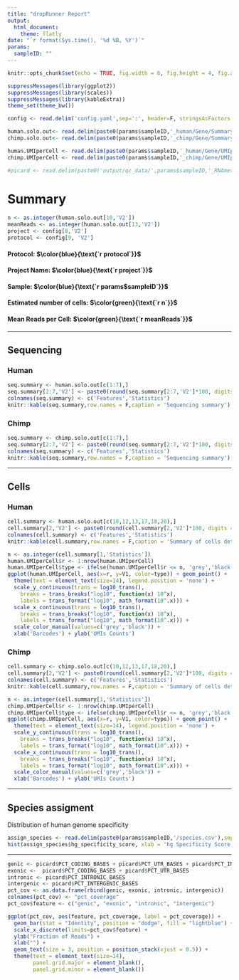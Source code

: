 ```yaml
---
title: "dropRunner Report"
output: 
  html_document:
    theme: flatly
date: "`r format(Sys.time(), '%d %B, %Y')`"
params:
  sampleID: ""
---
```


```r
knitr::opts_chunk$set(echo = TRUE, fig.width = 6, fig.height = 4, fig.align = 'center')
```

```r
suppressMessages(library(ggplot2))
suppressMessages(library(scales))
suppressMessages(library(kableExtra))
theme_set(theme_bw())

config <- read.delim('config.yaml',sep=':', header=F, stringsAsFactors = F)

human.solo.out<- read.delim(paste0(params$sampleID,'_human/Gene/Summary.csv'),sep=',', header=F, stringsAsFactors = F)
chimp.solo.out<- read.delim(paste0(params$sampleID,'_chimp/Gene/Summary.csv'),sep=',', header=F, stringsAsFactors = F)

human.UMIperCell <- read.delim(paste0(params$sampleID,'_human/Gene/UMIperCellSorted.txt'), sep=',', header=F, stringsAsFactors = F)
chimp.UMIperCell <- read.delim(paste0(params$sampleID,'_chimp/Gene/UMIperCellSorted.txt'), sep=',', header=F, stringsAsFactors = F)

#picard <- read.delim(paste0('output/qc_data/',params$sampleID,'_RNAmetrics.picard.txt'), skip = 6)[1,]

```

# Summary

```r
n <- as.integer(human.solo.out[10,'V2'])
meanReads <- as.integer(human.solo.out[13,'V2'])
project <- config[8,'V2']
protocol <- config[9, 'V2']
```
#### Protocol: $\color{blue}{\text{`r protocol`}}$
#### Project Name: $\color{blue}{\text{`r project`}}$
#### Sample: $\color{blue}{\text{`r params$sampleID`}}$
#### Estimated number of cells: $\color{green}{\text{`r n`}}$
#### Mean Reads per Cell: $\color{green}{\text{`r meanReads`}}$

***

## Sequencing

### Human

```r
seq.summary <- human.solo.out[c(1:7),]
seq.summary[2:7,'V2'] <- paste0(round(seq.summary[2:7,'V2']*100, digits = 1), '%')
colnames(seq.summary) <- c('Features','Statistics')
knitr::kable(seq.summary,row.names = F,caption = 'Sequencing summary') %>% kable_styling(bootstrap_options = c("striped", "hover"), full_width = F)
```

### Chimp

```r
seq.summary <- chimp.solo.out[c(1:7),]
seq.summary[2:7,'V2'] <- paste0(round(seq.summary[2:7,'V2']*100, digits = 1), '%')
colnames(seq.summary) <- c('Features','Statistics')
knitr::kable(seq.summary,row.names = F,caption = 'Sequencing summary') %>% kable_styling(bootstrap_options = c("striped", "hover"), full_width = F)
```

***

## Cells

### Human

```r
cell.summary <- human.solo.out[c(10,12,13,17,18,20),]
cell.summary[2,'V2'] <- paste0(round(cell.summary[2,'V2']*100, digits = 1), '%')
colnames(cell.summary) <- c('Features','Statistics')
knitr::kable(cell.summary,row.names = F,caption = 'Summary of cells detected') %>% kable_styling(bootstrap_options = c("striped", "hover"), full_width = F)
```

```r
n <- as.integer(cell.summary[1,'Statistics'])
human.UMIperCell$r <- 1:nrow(human.UMIperCell)
human.UMIperCell$type <- ifelse(human.UMIperCell$r <= n, 'grey','black')
ggplot(human.UMIperCell, aes(x=r, y=V1, color=type)) + geom_point() + 
  theme(text = element_text(size=14), legend.position = 'none') +
  scale_y_continuous(trans = log10_trans(),
    breaks = trans_breaks("log10", function(x) 10^x),
    labels = trans_format("log10", math_format(10^.x))) +
  scale_x_continuous(trans = log10_trans(),
    breaks = trans_breaks("log10", function(x) 10^x),
    labels = trans_format("log10", math_format(10^.x))) +
  scale_color_manual(values=c('grey','black')) +
  xlab('Barcodes') + ylab('UMIs Counts')
```

### Chimp 

```r
cell.summary <- chimp.solo.out[c(10,12,13,17,18,20),]
cell.summary[2,'V2'] <- paste0(round(cell.summary[2,'V2']*100, digits = 1), '%')
colnames(cell.summary) <- c('Features','Statistics')
knitr::kable(cell.summary,row.names = F,caption = 'Summary of cells detected') %>% kable_styling(bootstrap_options = c("striped", "hover"), full_width = F)
```

```r
n <- as.integer(cell.summary[1,'Statistics'])
chimp.UMIperCell$r <- 1:nrow(chimp.UMIperCell)
chimp.UMIperCell$type <- ifelse(chimp.UMIperCell$r <= n, 'grey','black')
ggplot(chimp.UMIperCell, aes(x=r, y=V1, color=type)) + geom_point() + 
  theme(text = element_text(size=14), legend.position = 'none') +
  scale_y_continuous(trans = log10_trans(),
    breaks = trans_breaks("log10", function(x) 10^x),
    labels = trans_format("log10", math_format(10^.x))) +
  scale_x_continuous(trans = log10_trans(),
    breaks = trans_breaks("log10", function(x) 10^x),
    labels = trans_format("log10", math_format(10^.x))) +
  scale_color_manual(values=c('grey','black')) +
  xlab('Barcodes') + ylab('UMIs Counts')
```

***

## Species assigment

Distribution of human genome specificity

```r
assign_species <- read.delim(paste0(params$sampleID,'/species.csv'),sep='\t', header=T, stringsAsFactors = F)
hist(assign_species$hg_specificity_score, xlab = 'hg Specificity Score', ylab='Counts', main = 'Distribution of Human Specificity')
```

***

```r
genic <- picard$PCT_CODING_BASES + picard$PCT_UTR_BASES + picard$PCT_INTRONIC_BASES
exonic <-  picard$PCT_CODING_BASES + picard$PCT_UTR_BASES
intronic <- picard$PCT_INTRONIC_BASES
intergenic <- picard$PCT_INTERGENIC_BASES
pct_cov <- as.data.frame(rbind(genic, exonic, intronic, intergenic)) 
colnames(pct_cov) <- "pct_coverage"
pct_cov$feature <- c("genic", "exonic", "intronic", "intergenic")

ggplot(pct_cov, aes(feature, pct_coverage, label = pct_coverage)) +
  geom_bar(stat = "Identity", position = "dodge", fill = "lightblue") +
  scale_x_discrete(limits=pct_cov$feature) +
  ylab("Fraction of Reads") +
  xlab("") +
  geom_text(size = 3, position = position_stack(vjust = 0.5)) + 
  theme(text = element_text(size=14),
        panel.grid.major = element_blank(), 
        panel.grid.minor = element_blank())
```


